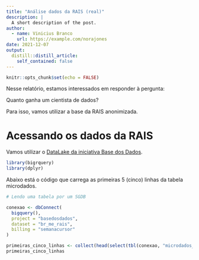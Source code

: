 ```yaml
---
title: "Análise dados da RAIS (real)"
description: |
  A short description of the post.
author:
  - name: Vinicius Branco
    url: https://example.com/norajones
date: 2021-12-07
output:
  distill::distill_article:
    self_contained: false
---
```



```r
knitr::opts_chunk$set(echo = FALSE)
```

Nesse relatório, estamos interessados em responder à pergunta: 

Quanto ganha um cientista de dados?

Para isso, vamos utilizar a base da RAIS anonimizada.

# Acessando os dados da RAIS

Vamos utilizar o [DataLake da iniciativa Base dos Dados](https://basedosdados.org/dataset/br-me-rais). 

```r
library(bigrquery)
library(dplyr)
```
Abaixo está o código que carrega as primeiras 5 (cinco) linhas da tabela microdados.

```r
# Lendo uma tabela por um SGDB

conexao <- dbConnect(
  bigquery(),
  project = "basedosdados",
  dataset = "br_me_rais",
  billing = "semanacursor"
)

primeiras_cinco_linhas <- collect(head(select(tbl(conexao, "microdados_vinculos"), everything()), 5))
primeiras_cinco_linhas

```


